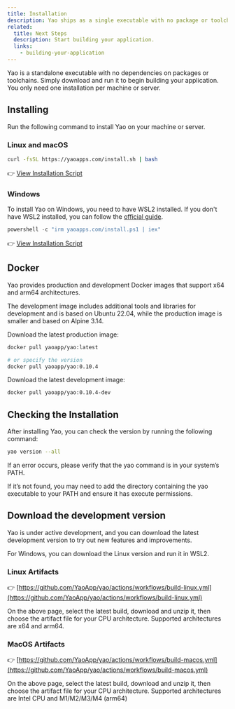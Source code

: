 ```yaml
---
title: Installation
description: Yao ships as a single executable with no package or toolchain dependencies. Just download and run it to start building your application.
related:
  title: Next Steps
  description: Start building your application.
  links:
    - building-your-application
---
```


Yao is a standalone executable with no dependencies on packages or toolchains. Simply download and run it to begin building your application. You only need one installation per machine or server.

## Installing

Run the following command to install Yao on your machine or server.

### Linux and macOS

```bash
curl -fsSL https://yaoapps.com/install.sh | bash
```

👉 [View Installation Script](https://yaoapps.com/install.sh)

### Windows

To install Yao on Windows, you need to have WSL2 installed. If you don't have WSL2 installed, you can follow the [official guide](https://docs.microsoft.com/en-us/windows/wsl/install).

```powershell
powershell -c "irm yaoapps.com/install.ps1 | iex"
```

👉 [View Installation Script](https://yaoapps.com/install.ps1)

## Docker

Yao provides production and development Docker images that support x64 and arm64 architectures.

The development image includes additional tools and libraries for development and is based on Ubuntu 22.04, while the production image is smaller and based on Alpine 3.14.

Download the latest production image:

```bash
docker pull yaoapp/yao:latest

# or specify the version
docker pull yaoapp/yao:0.10.4
```

Download the latest development image:

```bash
docker pull yaoapp/yao:0.10.4-dev
```

## Checking the Installation

After installing Yao, you can check the version by running the following command:

```bash
yao version --all
```

If an error occurs, please verify that the yao command is in your system’s PATH.

If it’s not found, you may need to add the directory containing the yao executable to your PATH and ensure it has execute permissions.

## Download the development version

Yao is under active development, and you can download the latest development version to try out new features and improvements.

For Windows, you can download the Linux version and run it in WSL2.

### Linux Artifacts

👉 [https://github.com/YaoApp/yao/actions/workflows/build-linux.yml](https://github.com/YaoApp/yao/actions/workflows/build-linux.yml)

On the above page, select the latest build, download and unzip it, then choose the artifact file for your CPU architecture. Supported architectures are x64 and arm64.

### MacOS Artifacts

👉 [https://github.com/YaoApp/yao/actions/workflows/build-macos.yml](https://github.com/YaoApp/yao/actions/workflows/build-macos.yml)

On the above page, select the latest build, download and unzip it, then choose the artifact file for your CPU architecture. Supported architectures are Intel CPU and M1/M2/M3/M4 (arm64)
